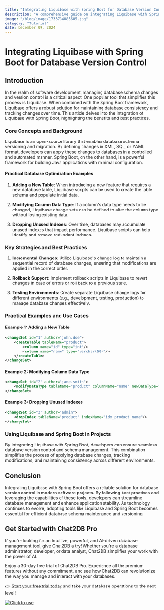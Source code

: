 ```yaml
---
title: "Integrating Liquibase with Spring Boot for Database Version Control"
description: "A comprehensive guide on integrating Liquibase with Spring Boot to manage database version control effectively."
image: "/blog/image/1733734085605.jpg"
category: "Tutorial"
date: December 09, 2024
---
```


# Integrating Liquibase with Spring Boot for Database Version Control


<Authors date="December 09, 2024">
  <Author name="Rowan Hill" link="https://chat2db.ai" />
</Authors>

## Introduction

In the realm of software development, managing database schema changes and version control is a critical aspect. One popular tool that simplifies this process is Liquibase. When combined with the Spring Boot framework, Liquibase offers a robust solution for maintaining database consistency and tracking changes over time. This article delves into the integration of Liquibase with Spring Boot, highlighting the benefits and best practices.

### Core Concepts and Background

Liquibase is an open-source library that enables database schema versioning and migration. By defining changes in XML, SQL, or YAML format, developers can apply these changes to databases in a controlled and automated manner. Spring Boot, on the other hand, is a powerful framework for building Java applications with minimal configuration.

#### Practical Database Optimization Examples

1. **Adding a New Table**: When introducing a new feature that requires a new database table, Liquibase scripts can be used to create the table schema and populate initial data.

2. **Modifying Column Data Type**: If a column's data type needs to be changed, Liquibase change sets can be defined to alter the column type without losing existing data.

3. **Dropping Unused Indexes**: Over time, databases may accumulate unused indexes that impact performance. Liquibase scripts can help identify and remove redundant indexes.

### Key Strategies and Best Practices

1. **Incremental Changes**: Utilize Liquibase's change log to maintain a sequential record of database changes, ensuring that modifications are applied in the correct order.

2. **Rollback Support**: Implement rollback scripts in Liquibase to revert changes in case of errors or roll back to a previous state.

3. **Testing Environments**: Create separate Liquibase change logs for different environments (e.g., development, testing, production) to manage database changes effectively.

### Practical Examples and Use Cases

#### Example 1: Adding a New Table

```xml
<changeSet id="1" author="john.doe">
    <createTable tableName="product">
        <column name="id" type="int"/>
        <column name="name" type="varchar(50)"/>
    </createTable>
</changeSet>
```

#### Example 2: Modifying Column Data Type

```xml
<changeSet id="2" author="jane.smith">
    <modifyDataType tableName="product" columnName="name" newDataType="varchar(100)"/>
</changeSet>
```

#### Example 3: Dropping Unused Indexes

```xml
<changeSet id="3" author="admin">
    <dropIndex tableName="product" indexName="idx_product_name"/>
</changeSet>
```

### Using Liquibase and Spring Boot in Projects

By integrating Liquibase with Spring Boot, developers can ensure seamless database version control and schema management. This combination simplifies the process of applying database changes, tracking modifications, and maintaining consistency across different environments.

## Conclusion

Integrating Liquibase with Spring Boot offers a reliable solution for database version control in modern software projects. By following best practices and leveraging the capabilities of these tools, developers can streamline database management and enhance application stability. As technology continues to evolve, adopting tools like Liquibase and Spring Boot becomes essential for efficient database schema maintenance and versioning.

## Get Started with Chat2DB Pro

If you're looking for an intuitive, powerful, and AI-driven database management tool, give Chat2DB a try! Whether you're a database administrator, developer, or data analyst, Chat2DB simplifies your work with the power of AI.

Enjoy a 30-day free trial of Chat2DB Pro. Experience all the premium features without any commitment, and see how Chat2DB can revolutionize the way you manage and interact with your databases.

👉 [Start your free trial today](https://chat2db.ai/pricing) and take your database operations to the next level!


[![Click to use](/image/blog/bg/chat2db.jpg)](https://chat2db.ai/)

